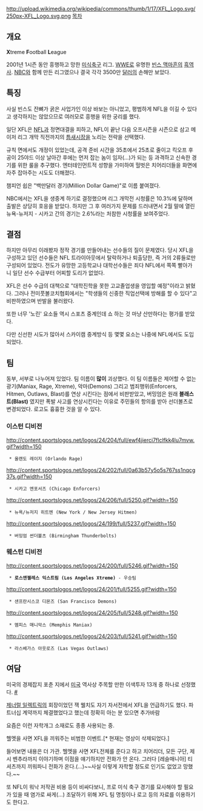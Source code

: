 http://upload.wikimedia.org/wikipedia/commons/thumb/1/17/XFL_Logo.svg/250px-XFL_Logo.svg.png
[[목차]]
== 개요 ==
'''X'''treme '''F'''ootball '''L'''eague

2001년 1시즌 동안 흥행하고 망한 [[미식축구]] 리그. [[WWE]]로 유명한 [[빈스 맥마흔]]의  [[흑역사]]. [[NBC]]와 함께 만든 리그였으나 결국 각각 3500만 [[달러]]의 손해만 보았다.

== 특징 ==
사실 빈스도 잔뼈가 굵은 사업가인 이상 바보는 아니었고, 평범하게 NFL을 이길 수 있다고 생각하지는 않았으므로 여러모로 흥행을 위한 궁리를 했다.

일단 XFL은 [[NFL]]과 정면대결을 피하고, NFL이 끝난 다음 오프시즌을 시즌으로 삼고 메이저 리그 개막 직전까지의 [[틈새시장]]을 노리는 전략을 선택했다.

규칙 면에서도 개정이 있었는데, 공격 준비 시간을 35초에서 25초로 줄이고 킥오프 후 공이 25야드 이상 날아간 후에는 먼저 잡는 놈이 임자(...)가 되는 등 과격하고 신속한 경기를 위한 룰을 추구했다. 엔터테인먼트적 성향을 가미하여 헐벗은 치어리더들을 화면에 자주 잡아주는 시도도 더해졌다.

챔피언 쉽은 "백만달러 경기(Million Dollar Game)"로 이름 붙여졌다.

NBC에서는 XFL을 생중계 하기로 결정했으며 리그 개막전 시청률은 10.3%에 달하며 출발은 상당히 호응을 받았다. 하지만 그 후 여러가지 문제를 드러내면서 2월 말에 열린 뉴욕-뉴저지 - 시카고 간의 경기는 2.6%라는 처참한 시청률을 보여주었다.
== 결점 ==
하지만 아무리 이래봤자 정작 경기를 만들어내는 선수들의 질이 문제였다. 당시 XFL을 구성하고 있던 선수들은 NFL 트라이아웃에서 탈락하거나 퇴출당한, 즉 거의 2류들로만 구성되어 있었다. 전도가 유망한 고등학교나 대학선수들은 죄다 NFL에서 쪽쪽 빨아가니 일단 선수 수급부터 어찌할 도리가 없었다.

XFL은 선수 수급의 대책으로 "대학진학을 못한 고교졸업생을 영입할 예정"이라고 밝혔다. 그러나 전미풋볼코치협회에서는 "학생들의 신중한 직업선택에 방해를 할 수 있다"고 비판하였으며 반발을 불러왔다.

또한 너무 '노린' 요소들 역시 스포츠 중계인데 쇼 하는 것 마냥 산만하다는 평가를 받았다.

다만 신선한 시도가 많아서 스카이캠 중계방식 등 몇몇 요소는 나중에 NFL에서도 도입되었다.

== 팀 ==
동부, 서부로 나누어져 있었다. 팀 이름이 '''많이''' 괴상했다. 이 팀 이름들은 제어할 수 없는 광기(Maniax, Rage, Xtreme), 악마(Demons) 그리고 범죄행위(Enforcers, Hitmen, Outlaws, Blast)를 연상 시킨다는 점에서 비판받았고, 버밍엄은 원래 '''블래스트(Blast)''' 였지만 폭발 사고를 연상시킨다는 이유로 주민들의 항의를 받아 선더볼츠로 변경되었다. 로고도 흉흉한 것을 알 수 있다.

=== 이스턴 디비전 ===
http://content.sportslogos.net/logos/24/204/full/ewf4jierci7flclfkk4lu7mvw.gif?width=150
  * 올랜도 레이지 (Orlando Rage)
http://content.sportslogos.net/logos/24/202/full/0a63b57y5o5s767ss1nqcg37s.gif?width=150
  * 시카고 엔포서즈 (Chicago Enforcers)
http://content.sportslogos.net/logos/24/206/full/5250.gif?width=150
  * 뉴욕/뉴저지 히트멘 (New York / New Jersey Hitmen)
http://content.sportslogos.net/logos/24/199/full/5237.gif?width=150
  * 버밍엄 썬더볼츠 (Birmingham Thunderbolts)
=== 웨스턴 디비전 ===
http://content.sportslogos.net/logos/24/200/full/5246.gif?width=150
  * '''로스앤젤레스 익스트림 (Los Angeles Xtreme)''' - 우승팀
http://content.sportslogos.net/logos/24/201/full/5255.gif?width=150
  * 샌프란시스코 디몬즈 (San Francisco Demons)
http://content.sportslogos.net/logos/24/205/full/5248.gif?width=150
  * 멤피스 매니악스 (Memphis Maniax)
http://content.sportslogos.net/logos/24/203/full/5241.gif?width=150
  * 라스베가스 아웃로즈 (Las Vegas Outlaws)

== 여담 ==
미국의 경제잡지 포춘 지에서 [[미국]] 역사상 주목할 만한 이색투자 13개 중 하나로 선정했다. [http://news.mt.co.kr/mtview.php?no=2005120810505393983&vgb=column&code=column93 #]

[[제너럴 일렉트릭]]의 회장이었던 잭 웰치도 자기 자서전에서 XFL을 언급하기도 했다. 파트너십 계약까지 체결했었다고 했는데 정확히 아는 분 있으면 추가바람

요즘은 이런 자학개그 소재로도 종종 사용되는 중.

{{{#!html
<embed src="http://www.youtube.com/v/y4fdPltPJRU&hl=ko_KR&fs=1&hd=1" type="application/x-shockwave-flash" allowscriptaccess="always" allowfullscreen="true" width="480" height="385"></embed>
}}}

헬멧을 사면 XFL을 끼워주는 비범한 이벤트.[* 현재는 영상이 삭제되었다.]

들어보면 내용은 더 가관. 헬멧을 사면 XFL전체를 준다고 하고 치어리더, 모든 구단, 제시 벤추라까지 이야기하며 이점을 얘기하지만 전화가 안 온다. 그러다 [레슬매니아] 티셔츠까지 끼워파니 전화가 온다.(...)~~사실 이렇게 자학할 정도로 인기도 없었고 망했다.~~

또 NFL이 워낙 저작권 비용 등이 비싸다보니, 프로 미식 축구 경기를 묘사해야 할 필요가 있을 때 염가로 싸게(...) 조달하기 위해 XFL 팀 명칭이나 로고 등의 자료를 이용하기도 한다고.
